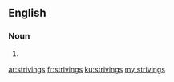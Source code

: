 ==English==

===Noun===
{{head|en|plural}}

# {{plural of|striving|lang=en}}

[[ar:strivings]]
[[fr:strivings]]
[[ku:strivings]]
[[my:strivings]]